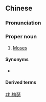 ==Chinese==
{{zh-forms|gloss=-}}
{{wikipedia|lang=zh}}

===Pronunciation===
{{zh-pron
|m=Méisè
|c=mui4 sat1
|mn=qz:Mûi-siak/tw,xm,zz:Mûi-sek
|cat=pn
}}

===Proper noun===
{{zh-proper noun}}

# {{lb|zh|Roman Catholicism}} [[Moses]]

====Synonyms====
* {{zh-l|摩西}}

====Derived terms====
{{zh-der|梅瑟五經}}

{{zh-cat|Biblical characters}}

[[zh:梅瑟]]